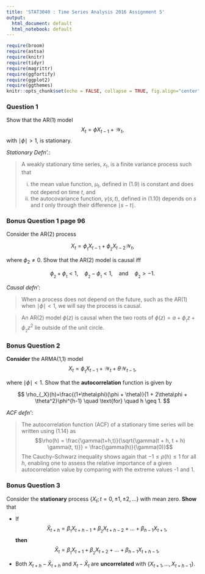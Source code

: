 ```yaml
---
title: 'STAT3040 : Time Series Analysis 2016 Assignment 5'
output:
  html_document: default
  html_notebook: default
---
```


```r
require(broom)
require(astsa)
require(knitr)
require(tidyr)
require(magrittr)
require(ggfortify)
require(ggplot2)
require(ggthemes)
knitr::opts_chunk$set(echo = FALSE, collapse = TRUE, fig.align="center", fig.width=15, fig.height = 7.5)
```

### Question 1

Show that the AR(1) model
$$
X_t = \phi X_{t-1} + \mathcal{W}_t,
$$
with $\mid \phi \mid > 1$, is stationary.

*Stationary Defn'.*:  

> A weakly stationary time series, $x_t$, is a finite variance process such that
>  
>  (i) the mean value function, $\mu_t$, defined in (1.9) is constant and does not depend on time *t*, and
>  (ii) the autocovariance function, $\gamma(s, t)$, defined in (1.10) depends on *s* and *t* only through their difference $\mid s - t \mid$.

### Bonus Question 1 page 96

Consider the AR(2) process

$$
X_t = \phi_{_1} X_{t-1} + \phi_{_2} X_{t-2} \mathcal{W}_t,
$$

where $\phi_2 \neq 0$. Show that the AR(2) model is causal iff

$$
\phi_{_2} + \phi_{_1} < 1,\quad \phi_{_2} - \phi_{_1} < 1,\quad \text{and}\quad \phi_{_2} > -1.
$$

*Causal defn'*: 

> When a process does not depend on the future, such as the AR(1) when $\mid \phi \mid < 1$, we will say the process is causal.

> An AR(2) model $\phi(z)$ is causal when the two roots of  $\phi(z) = a + \phi_{_1} z + \phi_{_2} z^2$ lie outside of the unit circle.

### Bonus Question 2

**Consider** the ARMA(1,1) model
$$
X_t = \phi_{_1} X_{t-1} + \mathcal{W}_t + \theta \mathcal{W}_{t-1},
$$

where $\mid \phi \mid < 1$. Show that the **autocorrelation** function is given by

$$
\rho_{_X}(h)=\frac{(1+\theta\phi)(\phi + \theta)}{1 + 2\theta\phi + \theta^2}\phi^{h-1} \quad \text{for} \quad h \geq 1.
$$

*ACF defn'*:

> The autocorrelation function (ACF) of a stationary time series will be written using (1.14) as
$$\rho(h) = \frac{\gamma(t+h,t)}{\sqrt{\gamma(t + h, t + h) \gamma(t, t)}} = \frac{\gamma(h)}{\gamma(0)}$$
The Cauchy–Schwarz inequality shows again that  $-1\leq\rho(h)\leq 1$ for all *h*, enabling one to assess the relative importance of a given autocorrelation value by comparing with the extreme values -1 and 1.

### Bonus Question 3

Consider the **stationary** process $\left\{ X_t; t = 0,\pm 1,\pm 2,\dots \right\}$ with mean zero.
**Show** that

+ If
$$
\widehat{X}_{t+h} = \beta_{_1}{X}_{t+h-1} + \beta_{_2}{X}_{t+h-2} + \dots + \beta_{h-1}{X}_{t+1}, 
$$
**then**
$$
\widehat{X}_{t} = \beta_{_1}{X}_{t+1} + \beta_{_2}{X}_{t+2} + \dots + \beta_{h-1}{X}_{t+h-1}, 
$$

+ Both $X_{t+h} - \widehat{X}_{t+h}$ and $X_{t} - \widehat{X}_{t}$ are **uncorrelated** with $\left\{ X_{t+1}, \dots, X_{t+h-1} \right\}$.
